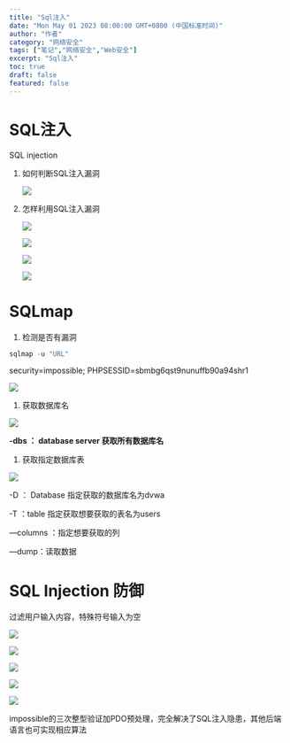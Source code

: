 ```yaml
---
title: "Sql注入"
date: "Mon May 01 2023 08:00:00 GMT+0800 (中国标准时间)"
author: "作者"
category: "网络安全"
tags: ["笔记","网络安全","Web安全"]
excerpt: "Sql注入"
toc: true
draft: false
featured: false
---
```


# SQL注入

SQL injection

1. 如何判断SQL注入漏洞
    
    ![](https://cdn.jsdelivr.net/gh/yy0691/img-bed@main/Net_Safe_Notion/Untitled%2043.png)
    
2. 怎样利用SQL注入漏洞
    
    ![](https://cdn.jsdelivr.net/gh/yy0691/img-bed@main/Net_Safe_Notion/Untitled%2044.png)
    
    ![](https://cdn.jsdelivr.net/gh/yy0691/img-bed@main/Net_Safe_Notion/Untitled%2045.png)
    
    ![](https://cdn.jsdelivr.net/gh/yy0691/img-bed@main/Net_Safe_Notion/Untitled%2046.png)
    
    ![](https://cdn.jsdelivr.net/gh/yy0691/img-bed@main/Net_Safe_Notion/Untitled%2047.png)
    

# SQLmap

1. 检测是否有漏洞

```jsx
sqlmap -u "URL" 
```

security=impossible; PHPSESSID=sbmbg6qst9nunuffb90a94shr1

![](https://cdn.jsdelivr.net/gh/yy0691/img-bed@main/Net_Safe_Notion/Untitled%2048.png)

1. 获取数据库名

![](https://cdn.jsdelivr.net/gh/yy0691/img-bed@main/Net_Safe_Notion/Untitled%2049.png)

**-dbs ： database server  获取所有数据库名**

1. 获取指定数据库表

![](https://cdn.jsdelivr.net/gh/yy0691/img-bed@main/Net_Safe_Notion/Untitled%2050.png)

-D ： Database  指定获取的数据库名为dvwa

-T ：table 指定获取想要获取的表名为users

—columns ：指定想要获取的列

—dump：读取数据

# SQL Injection 防御

过滤用户输入内容，特殊符号输入为空

![](https://cdn.jsdelivr.net/gh/yy0691/img-bed@main/Net_Safe_Notion/Untitled%2051.png)

![](https://cdn.jsdelivr.net/gh/yy0691/img-bed@main/Net_Safe_Notion/Untitled%2052.png)

![](https://cdn.jsdelivr.net/gh/yy0691/img-bed@main/Net_Safe_Notion/Untitled%2053.png)

![](https://cdn.jsdelivr.net/gh/yy0691/img-bed@main/Net_Safe_Notion/Untitled%2054.png)

![](https://cdn.jsdelivr.net/gh/yy0691/img-bed@main/Net_Safe_Notion/Untitled%2055.png)

impossible的三次整型验证加PDO预处理，完全解决了SQL注入隐患，其他后端语言也可实现相应算法